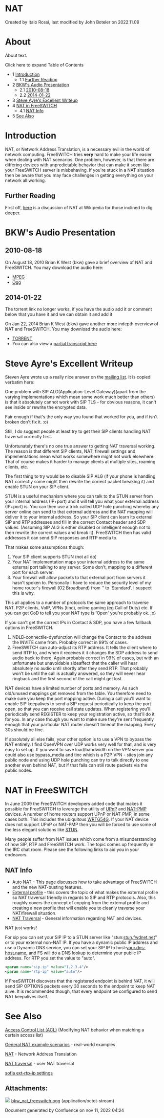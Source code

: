
# NAT 

 Created by  Italo Rossi, last modified by  John Boteler on 2022.11.09

# About

About text.

Click here to expand Table of Contents

* 1 [Introduction](#introduction)  
   * 1.1 [Further Reading](#further-reading)
* 2 [BKW's Audio Presentation](#bkws-audio-presentation)  
   * 2.1 [2010-08-18](#2010-08-18)  
   * 2.2 [2014-01-22](#2010-08-18)
* 3 [Steve Ayre's Excellent Writeup](#steve-ayres-excellent-writeup)
* 4 [NAT in FreeSWITCH](#nat-in-freeswitch)  
   * 4.1 [NAT Info](#nat-info)
* 5 [See Also](#see-also)

# Introduction

NAT, or Network Address Translation, is a necessary evil in the world of network computing. FreeSWITCH tries **very** hard to make your life easier when dealing with NAT scenarios. One problem, however, is that there are differing devices with unpredictable behavior that can make it seem like your FreeSWITCH server is misbehaving. If you're stuck in a NAT situation then be aware that you may face challenges in getting everything on your network all working.

## Further Reading

First off, [here](http://en.wikipedia.org/wiki/Network%5Faddress%5Ftranslation) is a discussion of NAT at Wikipedia for those inclined to dig deeper.

# BKW's Audio Presentation

## 2010-08-18

On August 18, 2010 Brian K West (bkw) gave a brief overview of NAT and FreeSWITCH. You may download the audio here:

* [MPEG](http://wiki.freeswitch.org/files/bkw%5Fnat%5Ffreeswitch.mpg)
* [Ogg](https://web.archive.org/web/20110710045005/http://wiki.freeswitch.org/files/bkw%5Fnat%5Ffreeswitch.ogg)

## 2014-01-22

The torrent link no longer works, if you have the audio add it or comment below that you have it and we can obtain it and add it

  
On Jan 22, 2014 Brian K West (bkw) gave another more indepth overview of NAT and FreeSWITCH. You may download the audio here:

* [TORRENT](http://torrents.freeswitch.org/conf%5Fcall%5F2014-01-22.torrent)
* You can also view a [partial transcript here](https://wiki.freeswitch.org/wiki/Bkw%5Fnat%5Ftranscript "Bkw nat transcript")

# Steve Ayre's Excellent Writeup

Steven Ayre wrote up a really nice answer on the [mailing list](http://lists.freeswitch.org/pipermail/freeswitch-users/2013-June/097320.html). It is copied verbatim here:

One problem with SIP ALG(Application-Level Gateway)(apart from the varying implementations which mean
some work much better than others) is that it absolutely cannot work with
SIP TLS - for obvious reasons, it can't see inside or rewrite the encrypted
data.

Fair enough if that's the only way you found that worked for you, and if
isn't broken don't fix it. :o)

Still, I do suggest people at least try to get their SIP clients handling
NAT traversal correctly first.

Unfortunately there's no one true answer to getting NAT traversal working.
The reason is that different SIP clients, NAT, firewall settings and
implementations mean what works somewhere might not work elsewhere. That of
course makes it harder to manage clients at multiple sites, roaming
clients, etc.

The first thing to try would be to disable SIP ALG (if your phone is
handling NAT correctly some might then rewrite the correct packet breaking
it) and enable STUN on your SIP client.

STUN is a useful mechanism where you can talk to the STUN server from your
internal address (IP+port) and it will tell you what your external address
(IP+port) is. You can then use a trick called UDP hole punching whereby any
server online can send to that external address and the NAT mapping will
deliver it to your internal address. So your SIP client can learn its
external SIP and RTP addresses and fill in the correct Contact header and
SDP values. (Assuming SIP ALG is either disabled or intelligent enough not
to then rewrite the correct values and break it). FreeSWITCH then has valid
addresses it can send SIP responses and RTP media to.

That makes some assumptions though:
1) Your SIP client supports STUN (not all do)
2) Your NAT implementation maps your internal address to the same external
port talking to any server. Some don't, mapping to a different port for
each server.
3) Your firewall will allow packets to that external port from servers it
hasn't spoken to. Personally I have to reduce the security level of my home
router's firewall (O2 Broadband) from '' to 'Standard'. I suspect this is
why.

This all applies to a number of protocols the same approach to traverse
NAT. P2P clients, VoIP, VPNs (tinc), online gaming (eg Call of Duty) etc.
If you can get CoD to tell you your NAT type is 'Open' you're probably ok.
;o)

If you can't get the correct IPs in Contact & SDP, you have a few fallback
options in FreeSWITCH.
1) NDLB-connectile-dysfunction will change the Contact to the address the
INVITE came from. Probably correct in 99% of cases.
2) FreeSWITCH can auto-adjust its RTP address. It tells the client where to
send RTP to, and when it receives it it changes the SDP address to send
audio back to there. Again probably correct in 99% of cases, but with an
unfortunate but unavoidable sideaffect that the caller will hear absolutely
no audio until shortly after they send RTP. That probably won't be until
the call is actually answered, so they will never hear ringback and the
first second of the call might get lost.

NAT devices have a limited number of ports and memory. As such old/unused
mappings get removed from the table. You therefore need to make sure you
keep the port mapping active. During a call you'll want to enable SIP
keepalives to send a SIP request periodically to keep the port open, so
that you can receive call state updates. When registering you'll
periodically send REGISTER to keep your registration active, so that'll do
it for you. In any case though you want to make sure they're sent
frequently enough that your particular NAT router doesn't timeout the
mapping. Every 30s should be fine.

If absolutely all else fails, your other option is to use a VPN to bypass
the NAT entirely. I find OpenVPN over UDP works very well for that, and is
very easy to set up. If you want to save load/bandwidth on the VPN server
you could also use bypass_media and tinc which is a P2P VPN - sites join
any public node and using UDP hole punching can try to talk directly to one
another even behind NAT, but if that fails can still route packets via the
public nodes.

# NAT in FreeSWITCH

In June 2009 the FreeSWITCH developers added code that makes it possible for FreeSWITCH to leverage the utility of [UPnP](http://en.wikipedia.org/wiki/Universal%5FPlug%5Fand%5FPlay) and [NAT-PMP](http://en.wikipedia.org/wiki/NAT-PMP) devices. A number of home routers support UPnP or NAT-PMP, in some cases both. This includes the ubiquitous [WRTG54G](http://en.wikipedia.org/wiki/Wrt54g). If your NAT device does not support UPnP or NAT-PMP then you will be forced to use some of the less elegant solutions like [STUN](http://en.wikipedia.org/wiki/STUN).

Many people suffer from NAT issues which come from a misunderstanding of how SIP, RTP and FreeSWITCH work. The topic comes up frequently in the IRC chat room. Please see the following links to aid you in your endeavors.

## NAT Info

* [Auto NAT](./Auto-Nat_6587487.mdx#about) \- This page discusses how to take advantage of FreeSWITCH and the new NAT-busting features.
* [External profile](../Configuration/Sofia-SIP-Stack/External-Profile_13173235.mdx#about) \- this covers the topic of what makes the external profile so NAT traversal friendly in regards to SIP and RTP protocols. Also, this roughly covers the concept of copying from the external profile and creating a new profile that will enable you to cleanly traverse your NAT/firewall situation.
* [NAT Traversal](./NAT-Traversal_3375417.mdx#about) \- General information regarding NAT and devices.

NAT just works!

For sip you can set your SIP IP to a STUN server like "stun:[stun.fwdnet.net](http://stun.fwdnet.net)" or to your external non-NAT IP. If you have a dynamic public IP address and use a Dynamic DNS service, you can set your SIP IP to host:[your.dns-host.name](http://your.dns-host.name), and FS will do a DNS lookup to determine your public IP address. For RTP you set the value to "auto".

```xml
<param name="sip-ip" value="1.2.3.4"/>
<param name="rtp-ip" value="auto"/>
```

If FreeSWITCH discovers that the registered endpoint is behind NAT, it will send SIP OPTIONS packets every 30 seconds to the endpoint to keep NAT alive. It is recommended though, that every endpoint be configured to send NAT keepalives itself.

# See Also

[Access Control List (ACL)](./General-NAT-example-scenarios_13173280.mdx#scenario-1) (Modifying NAT behavior when matching a certain access list)

[General NAT example scenarios](./General-NAT-example-scenarios_13173280.mdx#scenario-1) \- real-world examples

[NAT](./NAT_6587473.mdx#about) \- Network Address Translation

[NAT traversal](./NAT-Traversal_3375417.mdx#about) \- user NAT traversal

[sofia ext-rtp-ip settings](https://freeswitch.org/confluence/display/~boteman/sofia.conf.xml#sofia.conf.xml-Settings)
  
  
## Attachments:

![](/images/icons/bullet_blue.gif) [bkw\_nat\_freeswitch.ogg](/attachments/6587473/19595598.ogg) (application/octet-stream)  

Document generated by Confluence on nov 11, 2022 04:24
